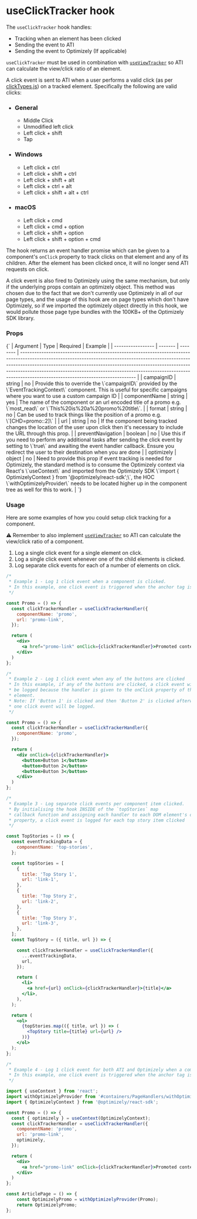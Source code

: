 
<Meta title="hooks/useClickTracker" />

# useClickTracker hook

The `useClickTracker` hook handles:

* Tracking when an element has been clicked
* Sending the event to ATI
* Sending the event to Optimizely (If applicable)

`useClickTracker` must be used in combination with [`useViewTracker`](https://github.com/bbc/simorgh/blob/latest/src/app/hooks/useViewTracker/index.jsx) so ATI can calculate the view/click ratio of an element.

A click event is sent to ATI when a user performs a valid click (as per [clickTypes.js](./clickTypes.js)) on a tracked element. Specifically the following are valid clicks:

* ### General
  * Middle Click
  * Unmodified left click
  * Left click + shift
  * Tap
* ### Windows
  * Left click + ctrl
  * Left click + shift + ctrl
  * Left click + shift + alt
  * Left click + ctrl + alt
  * Left click + shift + alt + ctrl
* ### macOS
  * Left click + cmd
  * Left click + cmd + option
  * Left click + shift + option
  * Left click + shift + option + cmd

The hook returns an event handler promise which can be given to a component's `onClick` property to track clicks on that element and any of its children. After the element has been clicked once, it will no longer send ATI requests on click.

A click event is also fired to Optimizely using the same mechanism, but only if the underlying props contain an optimizely object. This method was chosen due to the fact that we don't currently use Optimizely in all of our page types, and the usage of this hook are on page types which don't have Optimizely, so if we imported the optimizely object directly in this hook, we would pollute those page type bundles with the 100KB+ of the Optimizely SDK library.

### Props

<Markdown>
{`
| Argument          | Type    | Required | Example                                                                                                                                                                                                                                                                                                                                                                   |
| ----------------- | ------- | -------- | ------------------------------------------------------------------------------------------------------------------------------------------------------------------------------------------------------------------------------------------------------------------------------------------------------------------------------------------------------------------------- |
| campaignID        | string  | no       | Provide this to override the \`campaignID\` provided by the \`EventTrackingContext\` component. This is useful for specific campaigns where you want to use a custom campaign ID                                                                                                                                                                                              |
| componentName     | string  | yes      | The name of the component or an url encoded title of a promo e.g. \`most_read\` or \`This%20is%20a%20promo%20title\`.                                                                                                                                                                                                                                                         |
| format            | string  | no       | Can be used to track things like the position of a promo e.g. \`[CHD=promo::2]\`                                                                                                                                                                                                                                                                                            |
| url               | string  | no       | If the component being tracked changes the location of the user upon click then it's necessary to include the URL through this prop.                                                                                                                                                                                                                                      |
| preventNavigation | boolean | no       | Use this if you need to perform any additional tasks after sending the click event by setting to \`true\` and awaiting the event handler callback. Ensure you redirect the user to their destination when you are done                                                                                                                                                      |
| optimizely        | object  | no       | Need to provide this prop if event tracking is needed for Optimizely, the standard method is to consume the Optimizely context via React's \`useContext\` and imported from the Optimizely SDK \`import { OptimizelyContext } from '@optimizely/react-sdk';\`, the HOC \`withOptimizelyProvider\` needs to be located higher up in the component tree as well for this to work. |
`}
</Markdown>

### Usage

Here are some examples of how you could setup click tracking for a component.

⚠️ Remember to also implement [`useViewTracker`](https://github.com/bbc/simorgh/blob/latest/src/app/hooks/useViewTracker/index.jsx) so ATI can calculate the view/click ratio of a component.

1. Log a single click event for a single element on click.
2. Log a single click event whenever one of the child elements is clicked.
3. Log separate click events for each of a number of elements on click.

```jsx
/*
 * Example 1 - Log 1 click event when a component is clicked.
 * In this example, one click event is triggered when the anchor tag is clicked within the component and it will bring the user to the linked page.
 */

const Promo = () => {
  const clickTrackerHandler = useClickTrackerHandler({
    componentName: 'promo',
    url: 'promo-link',
  });

  return (
    <div>
      <a href="promo-link" onClick={clickTrackerHandler}>Promoted content</a>
    </div>
  )
};

/*
 * Example 2 - Log 1 click event when any of the buttons are clicked
 * In this example, if any of the buttons are clicked, a click event will
 * be logged because the handler is given to the onClick property of the parent
 * element.
 * Note: If 'Button 1' is clicked and then 'Button 2' is clicked afterwards, only
 * one click event will be logged.
 */

const Promo = () => {
  const clickTrackerHandler = useClickTrackerHandler({
    componentName: 'promo',
  });

  return (
    <div onClick={clickTrackerHandler}>
      <button>Button 1</button>
      <button>Button 2</button>
      <button>Button 3</button>
    </div>
  )
};

/*
 * Example 3 - Log separate click events per component item clicked.
 * By initialising the hook INSIDE of the `topStories` map
 * callback function and assigning each handler to each DOM element's onClick
 * property, a click event is logged for each top story item clicked
 */

const TopStories = () => {
  const eventTrackingData = {
    componentName: 'top-stories',
  };

  const topStories = [
    {
      title: 'Top Story 1',
      url: 'link-1',
    },
    {
      title: 'Top Story 2',
      url: 'link-2',
    },
    {
      title: 'Top Story 3',
      url: 'link-3',
    },
  ];
  const TopStory = ({ title, url }) => {

    const clickTrackerHandler = useClickTrackerHandler({
      ...eventTrackingData,
      url,
    });

    return (
      <li>
        <a href={url} onClick={clickTrackerHandler}>{title}</a>
      </li>,
    ),
  );

  return (
    <ol>
      {topStories.map(({ title, url }) => (
        <TopStory title={title} url={url} />
      ))}
    </ol>
  );
};

/*
 * Example 4 - Log 1 click event for both ATI and Optimizely when a component is clicked.
 * In this example, one click event is triggered when the anchor tag is clicked within the component and it will redirect the user to the url.
 */

import { useContext } from 'react';
import withOptimizelyProvider from '#containers/PageHandlers/withOptimizelyProvider';
import { OptimizelyContext } from '@optimizely/react-sdk';

const Promo = () => {
  const { optimizely } = useContext(OptimizelyContext);
  const clickTrackerHandler = useClickTrackerHandler({
    componentName: 'promo',
    url: 'promo-link',
    optimizely,
  });

  return (
    <div>
      <a href="promo-link" onClick={clickTrackerHandler}>Promoted content</a>
    </div>
  )
};

const ArticlePage = () => {
	const OptimizelyPromo = withOptimizelyProvider(Promo);
	return OptimizelyPromo;
};
```
